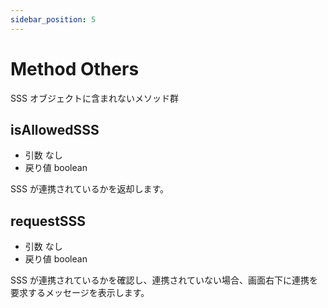 ```yaml
---
sidebar_position: 5
---
```


# Method Others

SSS オブジェクトに含まれないメソッド群

## isAllowedSSS

- 引数 なし
- 戻り値 boolean

SSS が連携されているかを返却します。

## requestSSS

- 引数 なし
- 戻り値 boolean

SSS が連携されているかを確認し、連携されていない場合、画面右下に連携を要求するメッセージを表示します。

